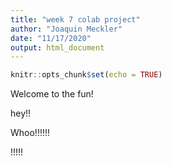 ```yaml
---
title: "week 7 colab project"
author: "Joaquin Meckler"
date: "11/17/2020"
output: html_document
---
```


```r
knitr::opts_chunk$set(echo = TRUE)
```

Welcome to the fun!

hey!!

Whoo!!!!!! 

!!!!!
